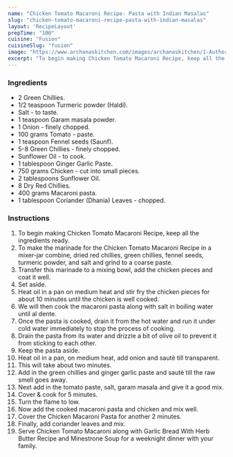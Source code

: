 ---
name: "Chicken Tomato Macaroni Recipe- Pasta with Indian Masalas"
slug: "chicken-tomato-macaroni-recipe-pasta-with-indian-masalas"
layout: 'RecipeLayout'
prepTime: "100"
cuisine: "Fusion"
cuisineSlug: "fusion"
image: "https://www.archanaskitchen.com/images/archanaskitchen/1-Author/Shaharban/chicken_tomato_macaroni_recipe.jpg"
excerpt: "To begin making Chicken Tomato Macaroni Recipe, keep all the ingredients ready"
---

### Ingredients

- 2 Green Chillies.
- 1/2 teaspoon Turmeric powder (Haldi).
- Salt - to taste.
- 1 teaspoon Garam masala powder.
- 1 Onion - finely chopped.
- 100 grams Tomato - paste.
- 1 teaspoon Fennel seeds (Saunf).
- 5-8 Green Chillies - finely chopped.
- Sunflower Oil - to cook.
- 1 tablespoon Ginger Garlic Paste.
- 750 grams Chicken - cut into small pieces.
- 2 tablespoons Sunflower Oil.
- 8 Dry Red Chillies.
- 400 grams Macaroni pasta.
- 1 tablespoon Coriander (Dhania) Leaves - chopped.

### Instructions

1. To begin making Chicken Tomato Macaroni Recipe, keep all the ingredients ready.
1. To make the marinade for the Chicken Tomato Macaroni Recipe in a mixer-jar combine, dried red chillies, green chillies, fennel seeds, turmeric powder, and salt and grind to a coarse paste.
1. Transfer this marinade to a mixing bowl, add the chicken pieces and coat it well.
1. Set aside.
1. Heat oil in a pan on medium heat and stir fry the chicken pieces for about 10 minutes until the chicken is well cooked.
1. We will then cook the macaroni pasta along with salt in boiling water until al dente.
1. Once the pasta is cooked, drain it from the hot water and run it under cold water immediately to stop the process of cooking.
1. Drain the pasta from its water and drizzle a bit of olive oil to prevent it from sticking to each other.
1. Keep the pasta aside.
1. Heat oil in a pan, on medium heat, add onion and sautè till transparent.
1. This will take about two minutes.
1.  Add in the green chillies and ginger garlic paste and sautè till the raw smell goes away.
1. Next add in the tomato paste, salt, garam masala and give it a good mix.
1.  Cover & cook for 5 minutes.
1. Turn the flame to low.
1. Now add the cooked macaroni pasta and chicken and mix well.
1. Cover the Chicken Macaroni Pasta for another 2 minutes.
1. Finally, add coriander leaves and mix.
1. Serve Chicken Tomato Macaroni along with Garlic Bread With Herb Butter Recipe and  Minestrone Soup for a weeknight dinner with your family.
